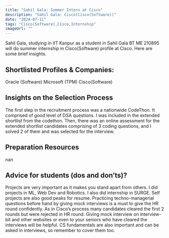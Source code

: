 ```yaml
---
title: "Sahil Gala: Summer Intern at Cisco"
description: "Sahil Gala: Cisco(Cisco(Software))"
date: "2024-07-11"
tags: "Cisco(Software),Cisco,Internship"
imageUrl: ""
---
```


Sahil Gala, studying in IIT Kanpur as a  student in Sahil Gala BT ME 210895 will do
 summer internship in Cisco(Software) profile at Cisco. Here are some brief
insights.

## Shortlisted Profiles & Companies:
Oracle (Software) Microsoft (TPM) Cisco(Software)

## Insights on the Selection Process
The first step in the recruitment process was a nationwide CodeThon. It comprised of good level of DSA questions. I was included in the extended shortlist from the codethon. Then, there was an online assessment for the extended shortlist candidates comprising of 3 coding questions, and I solved 2 of them and was selected for the interview.

##  Preparation Resources
nan

## Advice for students (dos and don’ts)? 
Projects are very important as it makes you stand apart from others. I did projects in ML, Web Dev and Robotics. I also did internship in SURGE. Self projects are also good peaks for resume. Practicing techno-managerial questions before hand by giving mock interviews is a must to give the HR round confidently. As in Cisco’s process many candidates cleared the first 2 rounds but were rejected in HR round. Giving mock interview on interview-bit and other websites or even to your seniors who have cleared the interviews will be helpful. CS fundamentals are also important and can be asked in interviews, so remember to cover them too.

